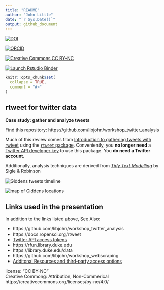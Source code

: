 ```yaml
---
title: "README"
author: "John Little"
date: "`r Sys.Date()`"
output: github_document
---
```


<!-- README.md is generated from README.Rmd. Please edit that file -->

<!-- badges: start -->

<!-- all versions:  10.5281/zenodo.4908867 -->

[![DOI](https://img.shields.io/badge/DOI-10.5281%2Fzenodo.4908867 (Latest Version Release)-blue "DOI")](https://doi.org/10.5281/zenodo.4908867)  


[![ORCID](https://img.shields.io/badge/ORCID-0000--0002--3600--0972-A6CE39?logo=ORCID&logoColor=A6CE39 "ORCID")](https://orcid.org/0000-0002-3600-0972)

[![Creative Commons CC BY-NC](https://img.shields.io/badge/Creative Commons-BY--NC-EF9421?logo=creative commons&logoColor=EF9421 "CC BY-NC")](https://creativecommons.org/licenses/by-nc-nd/4.0/)  

[![Launch Rstudio Binder](http://mybinder.org/badge_logo.svg)](https://mybinder.org/v2/gh/libjohn/workshop_twitter_analysis/main?urlpath=rstudio)
<!-- badges: end -->

```r
knitr::opts_chunk$set(
  collapse = TRUE,
  comment = "#>"
)
```

## rtweet for twitter data

**Case study:  gather and analyze tweets**

Find this repository:  https://github.com/libjohn/workshop_twitter_analysis

Much of this review comes from [Introduction to gathering tweets with rwteet](https://docs.ropensci.org/rtweet/articles/intro.html) using the [`rtweet` package](https://docs.ropensci.org/rtweet/).  Conveniently, you **no longer need** a [Twitter API developer key](https://docs.ropensci.org/rtweet/articles/auth.html) to use this package.  You **do need a Twitter account.**  

Additionally, analysis techniques are derived from [_Tidy Text Modelling_](https://www.tidytextmining.com/)  by Sigle & Robinson

![](images/giddens_timeline.png "Giddens tweets timeline")

![](images/giddens_locations_map.png "map of Giddens locations")

## Links used in the presentation

In addition to the links listed above, See Also:

- https://github.com/libjohn/workshop_twitter_analysis
- https://docs.ropensci.org/rtweet
- [Twitter API access tokens](https://docs.ropensci.org/rtweet/articles/auth.html#access-tokensecret-method)
- https://rfun.library.duke.edu
- https://library.duke.edu/data
- https://github.com/libjohn/workshop_webscraping
- [Additonal Resources and third-party access options](RESOURCES.md)


license: "CC BY-NC"  
Creative Commong:  Attribution, Non-Commerical  
https://creativecommons.org/licenses/by-nc/4.0/  
